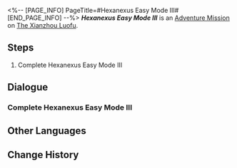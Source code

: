 <%-- [PAGE_INFO]
PageTitle=#Hexanexus Easy Mode III#
[END_PAGE_INFO] --%>
{{Stub|Dialogue.}}
{{Mission Infobox
|id            = 8025212
|title         = 
|image         = <!--Mission Hexanexus Easy Mode III.png-->
|type          = Adventure
|event_name    = 
|chapter       = 
|requirements  = {{subst:void|<!--Unknown: {"Type":"Manual"}-->}}
|summary       = <!--official mission summary from Fate's Atlas-->
|characters    = Trailblazer
|startLocation = [[The Xianzhou Luofu]] - [[Artisanship Commission]]
|world         = The Xianzhou Luofu
|area          = Artisanship Commission
|prev          = 
|next          = 
|rewards       = 
}}
'''''Hexanexus Easy Mode III''''' is an [[Adventure Mission]] on [[The Xianzhou Luofu]].

==Steps==
# Complete Hexanexus Easy Mode III

<!--
==Gameplay Notes==

--><!--
==Trial Character==

-->
==Dialogue==
{{Stub Dialogue}}
===Complete Hexanexus Easy Mode III{{subst:void|<!--802521201-->}}===
{{Mission Description|type=adventure|location=Artisanship Commission|Complete Hexanexus Easy Mode III}}
{{Dialogue Start}}
:{{tx}}
{{Dialogue End}}

==Other Languages==
{{Other Languages
|en   = Hexanexus Easy Mode III
|zhs  = 「枘凿六合」简单模式III
|zht  = 「枘鑿六合」簡單模式III
|ja   = 「枘構立方」難易度・簡単III
|ko   = 「모순된 결합체」 쉬움 모드 III
|es   = Hexanexus: modo fácil&nbsp;III
|fr   = Mode facile III de l'Hexanexus
|ru   = Гексанексус - Простой режим III
|th   = Hexanexus โหมดง่าย III
|vi   = "Khối Lục Giác" Chế Độ Dễ III
|de   = Hexanexus – Leichter Modus III
|id   = "Hexanexus" Mode Gampang III
|pt   = Hexanexus - Modo Fácil III
}}

==Change History==
{{Change History|2.5}}
